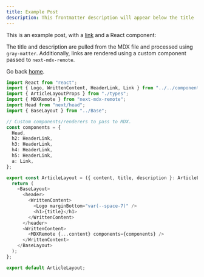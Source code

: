 ```yaml
---
title: Example Post
description: This frontmatter description will appear below the title
---
```


This is an example post, with a [link](https://nextjs.org) and a React component:

The title and description are pulled from the MDX file and processed using `gray-matter`. Additionally, links are rendered using a custom component passed to `next-mdx-remote`.

Go back [home](/).

```typescript
import React from "react";
import { Logo, WrittenContent, HeaderLink, Link } from "../../components";
import { ArticleLayoutProps } from "./types";
import { MDXRemote } from "next-mdx-remote";
import Head from "next/head";
import { BaseLayout } from "../Base";

// Custom components/renderers to pass to MDX.
const components = {
  Head,
  h2: HeaderLink,
  h3: HeaderLink,
  h4: HeaderLink,
  h5: HeaderLink,
  a: Link,
};

export const ArticleLayout = ({ content, title, description }: ArticleLayoutProps) => {
  return (
    <BaseLayout>
      <header>
        <WrittenContent>
          <Logo marginBottom="var(--space-7)" />
          <h1>{title}</h1>
        </WrittenContent>
      </header>
      <WrittenContent>
        <MDXRemote {...content} components={components} />
      </WrittenContent>
    </BaseLayout>
  );
};

export default ArticleLayout;
```
